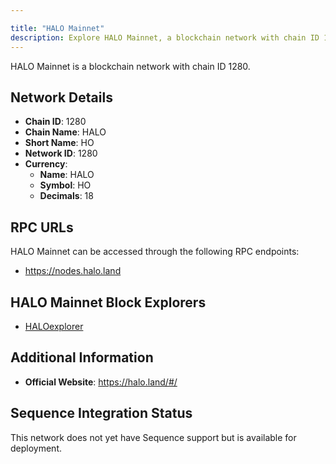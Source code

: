 ```yaml
---

title: "HALO Mainnet"
description: Explore HALO Mainnet, a blockchain network with chain ID 1280. Learn about its native currency, HALO, and how to interact with the network.
---
```




HALO Mainnet is a blockchain network with chain ID 1280.

## Network Details

- **Chain ID**: 1280
- **Chain Name**: HALO
- **Short Name**: HO
- **Network ID**: 1280
- **Currency**: 
  - **Name**: HALO
  - **Symbol**: HO
  - **Decimals**: 18

## RPC URLs

HALO Mainnet can be accessed through the following RPC endpoints:

- https://nodes.halo.land

## HALO Mainnet Block Explorers

- [HALOexplorer](https://browser.halo.land)

## Additional Information

- **Official Website**: https://halo.land/#/

## Sequence Integration Status

This network does not yet have Sequence support but is available for deployment.
